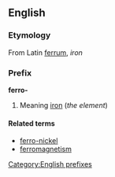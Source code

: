 ==English==
===Etymology===
From Latin [[ferrum]], ''iron''
===Prefix===
'''ferro-'''

#Meaning [[iron]] (''the element'')

====Related terms====
*[[ferro-nickel]]
*[[ferromagnetism]]

[[Category:English prefixes]]